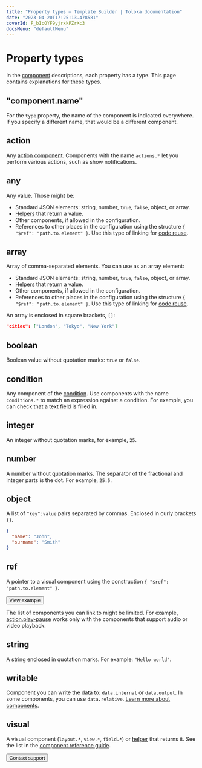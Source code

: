 ```yaml
---
title: "Property types — Template Builder | Toloka documentation"
date: "2023-04-20T17:25:13.478581"
coverId: F_bIcOYF9yjrxkPZrXc3
docsMenu: "defaultMenu"
---
```


# Property types

In the [component](/docs/template-builder/reference/) descriptions, each property has a type. This page contains explanations for these types.

## "component.name"

For the `type` property, the name of the component is indicated everywhere. If you specify a different name, that would be a different component.

## action

Any [action component](/docs/template-builder/reference/actions). Components with the name `actions.*` let you perform various actions, such as show notifications.

## any

Any value. Those might be:

- Standard JSON elements: string, number, `true`, `false`, object, or array.
- [Helpers](/docs/template-builder/reference/helpers) that return a value.
- Other components, if allowed in the configuration.
- References to other places in the configuration using the structure `{ "$ref": "path.to.element" }`. Use this type of linking for [code reuse](/docs/template-builder/best-practices/reuse).

## array

Array of comma-separated elements. You can use as an array element:

- Standard JSON elements: string, number, `true`, `false`, object, or array.
- [Helpers](/docs/template-builder/reference/helpers) that return a value.
- Other components, if allowed in the configuration.
- References to other places in the configuration using the structure `{ "$ref": "path.to.element" }`. Use this type of linking for [code reuse](/docs/template-builder/best-practices/reuse).

An array is enclosed in square brackets, `[]`:

```json
"cities": ["London", "Tokyo", "New York"]
```

## boolean

Boolean value without quotation marks: `true` or `false`.

## condition

Any component of the [condition](/docs/template-builder/reference/conditions). Use components with the name `conditions.*` to match an expression against a condition. For example, you can check that a text field is filled in.

## integer

An integer without quotation marks, for example, `25`.

## number

A number without quotation marks. The separator of the fractional and integer parts is the dot. For example, `25.5`.

## object

A list of `"key":value` pairs separated by commas. Enclosed in curly brackets `{}`.

```json
{
  "name": "John",
  "surname": "Smith"
}
```

## ref

A pointer to a visual component using the construction `{ "$ref": "path.to.element" }`.

<Button view="defaultInverse" size="l" type="link" url="https://ya.cc/t/AiIEBqw-3YbMBH">View example</Button>

<Note mode="note" title="Note">

The list of components you can link to might be limited. For example, [action.play-pause](/docs/template-builder/reference/action.play-pause) works only with the components that support audio or video playback.

</Note>

## string

A string enclosed in quotation marks. For example: `"Hello world"`.

## writable

Component you can write the data to: `data.internal` or `data.output`. In some components, you can use `data.relative`. [Learn more about components](/docs/template-builder/operations/work-with-data).

## visual

A visual component (`layout.*`, `view.*`, `field.*`) or [helper](/docs/template-builder/reference/helpers) that returns it. See the list in the [component reference guide](/docs/template-builder/reference/).

<Button view="defaultInverse" size="l" type="link" url="/docs/guide/troubleshooting/support?form-source=template-builder-types">Contact support</Button>